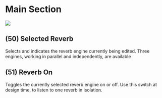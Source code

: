 # Main Section

![](https://media.githubusercontent.com/media/FLUX-SE/doc_images/main/Plugins/ircam-spat/spat_11.jpg)

## (50) Selected Reverb
Selects and indicates the reverb engine currently being edited. Three engines,
working in parallel and independently, are available


## (51) Reverb On
Toggles the currently selected reverb engine on or off. Use this switch at design time, to listen to one reverb in isolation.
